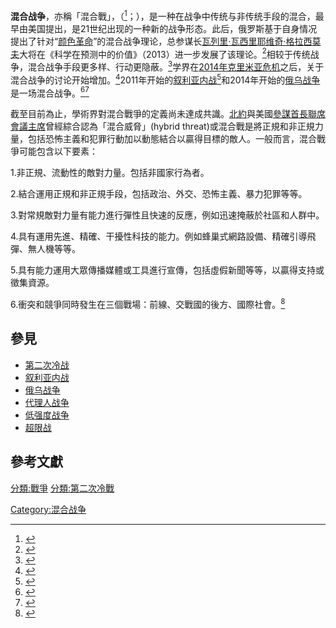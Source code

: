 '''混合战争'''，亦稱「混合戰」，（{{lang-en|Hybrid Warfare}}<ref>{{cite journal |author1=Andrew Mumford |title=Understanding Hybrid Warfare |journal=Cambridge Review of International Affairs |date=2020 |volume=6 |issue=33 |pages=824-827 |doi=10.1080/09557571.2020.1837737 |url=https://www.tandfonline.com/doi/abs/10.1080/09557571.2020.1837737}}</ref>；{{lang-ru|Гибридная война}}），是一种在战争中传统与非传统手段的混合，最早由美国提出，是21世纪出现的一种新的战争形态。此后，俄罗斯基于自身情况提出了针对“[[颜色革命|颜色革命]]”的混合战争理论，总参谋长[[瓦列里·瓦西里耶维奇·格拉西莫夫|瓦列里·瓦西里耶维奇·格拉西莫夫]]大将在《科学在预测中的价值》（2013）进一步发展了该理论。<ref>{{cite web |author1=邵永灵 |title=混合战争：21世纪的战争新形态 |url=https://m.gmw.cn/baijia/2019-10/25/33265795.html |website=光明网 |publisher=科普中国}}</ref>相较于传统战争，混合战争手段更多样、行动更隐蔽。<ref>{{cite web |author1=李抒音 |title=对混合战争理论的分析与思考 |url=https://www.ydylcn.com/skwx_ydyl/initDatabaseDetail?siteId=1&contentId=7194007&contentType=literature&type=%25E6%258A%25A5%25E5%2591%258A |website=一带一路数据库}}</ref>学界在[[2014年克里米亞危機|2014年克里米亚危机]]之后，关于混合战争的讨论开始增加。<ref>{{cite web |author1=Zeleniuk Oleksandr |title=21世纪混合战争的研究：俄乌冲突中的乌克兰视角 |url=https://kns.cnki.net/kcms/detail/detail.aspx?dbcode=CMFD&dbname=CMFD201902&filename=1019834858.nh&v=i9TqQqyH4%25mmd2BuZNk78iXglEgl5wlcKMGOAYi6qz%25mmd2FhFDYpOoYGnCZE4OqA9mRf6L5A8 |website=中国知网}}</ref>2011年开始的[[叙利亚内战|叙利亚内战]]<ref>{{cite web |author1=高巍 |title=混合战争：战略博弈新手段 |url=http://www.81.cn/jfjbmap/content/2020-01/02/content_251236.htm |website=中国军网}}</ref>和2014年开始的[[俄乌战争|俄乌战争]]是一场混合战争。<ref>{{cite web |author1= 乌克兰安全局新闻中心(Прес-центр СБ України) |title= 已就俄罗斯官员向乌克兰发动混合战争的事实提起刑事诉讼 (За матеріалами СБУ відкрито кримінальне провадження за фактом розв’язування посадовцями РФ гібридної війни проти України)|url=https://sbu.gov.ua/ua/news/397/category/21/view/3438#.bAXCtOvp.dpbs |website=乌克兰安全局(Служба безпеки України)}}</ref><ref>{{Cite book|chapter-url=https://books.google.com/books?id=MhspDwAAQBAJ&q=%22Russo-Ukrainian+war%22&pg=PA134|title=Multicultural Societies and their Threats: Real, Hybrid and Media Wars in Eastern and South-Eastern Europe|last1=Shevko|first1=Demian|last2=Khrul|first2=Kristina|publisher=LIT Verlag Münster|year=2017|isbn=9783643908254|editor-last=Gutsul|editor-first=Nazarii|location=Zürich|pages=100|language=en|chapter=Why the Conflict Between Russia and Ukraine Is a Hybrid Aggression Against the West and Nothing Else|editor-last2=Khrul|editor-first2=Kristina|access-date=2021-04-02|archive-date=2021-04-16|archive-url=https://web.archive.org/web/20210416103236/https://books.google.com/books?id=MhspDwAAQBAJ&q=%22Russo-Ukrainian+war%22&pg=PA134|dead-url=no}}</ref>

截至目前為止，學術界對混合戰爭的定義尚未達成共識。[[北約|北約]]與美國[[參謀首長聯席會議主席|參謀首長聯席會議主席]]曾經綜合認為「混合威脅」(hybrid threat)或混合戰是將正規和非正規力量，包括恐怖主義和犯罪行動加以動態結合以贏得目標的敵人。一般而言，混合戰爭可能包含以下要素：

1.非正規、流動性的敵對力量。包括非國家行為者。

2.結合運用正規和非正規手段，包括政治、外交、恐怖主義、暴力犯罪等等。

3.對常規敵對力量有能力進行彈性且快速的反應，例如迅速掩蔽於社區和人群中。

4.具有運用先進、精確、干擾性科技的能力。例如蜂巢式網路設備、精確引導飛彈、無人機等等。

5.具有能力運用大眾傳播媒體或工具進行宣傳，包括虛假新聞等等，以贏得支持或徵集資源。

6.衝突和競爭同時發生在三個戰場：前線、交戰國的後方、國際社會。<ref>{{cite news |author1=張登及 |title=自由國際秩序將因烏克蘭戰爭起死回生?|url=https://www.storm.mg/article/4303067?page=1|accessdate=2022-05-30 |work= 風傳媒 |date=2022-04-25}}</ref>

== 參見 ==
* [[第二次冷战|第二次冷战]]
* [[叙利亚内战|叙利亚内战]]
* [[俄乌战争|俄乌战争]]
* [[代理人战争|代理人战争]]
* [[低強度戰爭|低强度战争]]
* [[超限战|超限战]]

== 參考文獻 ==

[[分類:戰爭|分類:戰爭]]
[[分類:第二次冷戰|分類:第二次冷戰]]
[[Category:混合战争|Category:混合战争]]